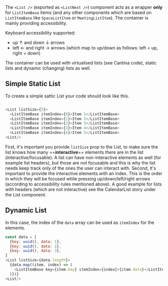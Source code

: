 The `<List />` (exported as `<ListNext />`) component acts as a wrapper **only** for `ListItemBase` items (and any other components which are based on `ListItemBase` like `SpaceListItem` or `MeetingListItem`). The container is mainly providing accessibility.

Keyboard accessibility supported:
- up ↑ and down ↓ arrows
- left ← and right → arrows (which map to up/down as follows: left = up, right = down)

The container can be used with virtualised lists (see Cantina code), static lists and dynamic (changing) lists as well.

## Simple Static List
To create a simple sattic List your code should look like this.
```javascript

<List listSize={5}>
  <ListItemBase itemIndex={0}>Item 1</ListItemBase>
  <ListItemBase itemIndex={1}>Item 2</ListItemBase>
  <ListItemBase itemIndex={2}>Item 3</ListItemBase>
  <ListItemBase itemIndex={3}>Item 4</ListItemBase>
  <ListItemBase itemIndex={4}>Item 5</ListItemBase>
<List/>

```
First, it's important you provide `listSize` prop to the List, to make sure the list knows how many ==**interactive**== elements there are in the list (interactive/focusable).
A list can have non-interactive elements as well (for example list headers), but those are not focusable and this is why the list needs keep track only of the ones the user can interact with.
Second, it's important to provide the interactive elements with an index. This is the order in which they will be focused while pressing up/down/left/right arrows (according to accessibility rules mentioned above).
A good example for lists with headers (which are not interactive) see the CalendarList story under the List component.

## Dynamic List
In this case, the index of the `data` array can be used as `itemIndex` for the elements.
```javascript
const data = [
  {key: uuid(), data: 1},
  {key: uuid(), data: 2},
  {key: uuid(), data: 3},
]
<List listSize={data.length}>
  {data.map((item, index) => (
    <ListItemBase key={item.key} itemIndex={index}>{item.data}</ListItemBase>
  )})}
<List/>
